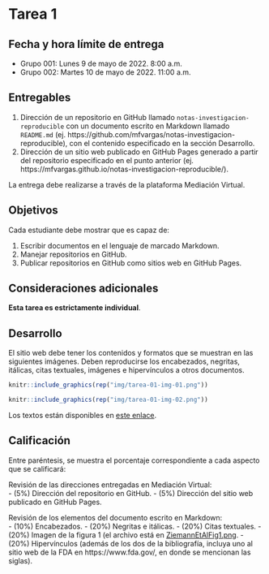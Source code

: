 # Tarea 1 {-}

## Fecha y hora límite de entrega {-}
- Grupo 001: Lunes 9 de mayo de 2022. 8:00 a.m.
- Grupo 002: Martes 10 de mayo de 2022. 11:00 a.m.

## Entregables {-}
1. Dirección de un repositorio en GitHub llamado `notas-investigacion-reproducible` con un documento escrito en Markdown llamado `README.md` (ej. https://github.com/mfvargas/notas-investigacion-reproducible), con el contenido especificado en la sección Desarrollo.
2. Dirección de un sitio web publicado en GitHub Pages generado a partir del repositorio especificado en el punto anterior (ej. https://mfvargas.github.io/notas-investigacion-reproducible/). 

La entrega debe realizarse a través de la plataforma Mediación Virtual.

## Objetivos {-}
Cada estudiante debe mostrar que es capaz de:

1. Escribir documentos en el lenguaje de marcado Markdown.
2. Manejar repositorios en GitHub.
3. Publicar repositorios en GitHub como sitios web en GitHub Pages.

## Consideraciones adicionales {-}
**Esta tarea es estrictamente individual**.

## Desarrollo {-}
El sitio web debe tener los contenidos y formatos que se muestran en las siguientes imágenes. Deben reproducirse los encabezados, negritas, itálicas, citas textuales, imágenes e hipervínculos a otros documentos.

```r
knitr::include_graphics(rep("img/tarea-01-img-01.png"))
```

```r
knitr::include_graphics(rep("img/tarea-01-img-02.png"))
```

Los textos están disponibles en [este enlace](otros/tarea-01-texto.txt).

## Calificación {-}
Entre paréntesis, se muestra el porcentaje correspondiente a cada aspecto que se calificará:

Revisión de las direcciones entregadas en Mediación Virtual:  
- (5%) Dirección del repositorio en GitHub.
- (5%) Dirección del sitio web publicado en GitHub Pages.

Revisión de los elementos del documento escrito en Markdown:  
- (10%) Encabezados.
- (20%) Negritas e itálicas.
- (20%) Citas textuales.
- (20%) Imagen de la figura 1 (el archivo está en [ZiemannEtAlFig1.png](img/ZiemannEtAlFig1.png).
- (20%) Hipervínculos (además de los dos de la bibliografía, incluya uno al sitio web de la FDA en https://www.fda.gov/, en donde se mencionan las siglas).